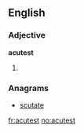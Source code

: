 ==English==
===Adjective===
'''acutest'''
# {{superlative of|[[acute]]}}

===Anagrams===
* [[scutate#English|scutate]]

[[fr:acutest]]
[[no:acutest]]